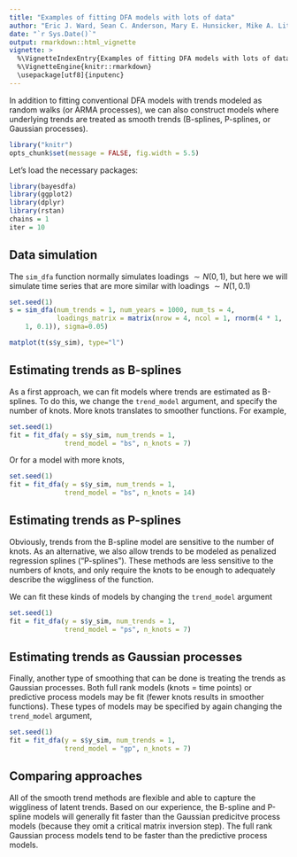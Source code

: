 ```yaml
---
title: "Examples of fitting DFA models with lots of data"
author: "Eric J. Ward, Sean C. Anderson, Mary E. Hunsicker, Mike A. Litzow, Luis A. Damiano, Mark D. Scheuerell, Elizabeth E. Holmes, Nick Tolimieri"
date: "`r Sys.Date()`"
output: rmarkdown::html_vignette
vignette: >
  %\VignetteIndexEntry{Examples of fitting DFA models with lots of data}
  %\VignetteEngine{knitr::rmarkdown}
  \usepackage[utf8]{inputenc}
---
```


In addition to fitting conventional DFA models with trends modeled as random walks (or ARMA processes), we can also construct models where underlying trends are treated as smooth trends (B-splines, P-splines, or Gaussian processes). 

```r
library("knitr")
opts_chunk$set(message = FALSE, fig.width = 5.5)
```

Let's load the necessary packages:

```r
library(bayesdfa)
library(ggplot2)
library(dplyr)
library(rstan)
chains = 1
iter = 10
```

## Data simulation

The `sim_dfa` function normally simulates loadings $\sim N(0,1)$, but here we will simulate time series that are more similar with loadings $\sim N(1,0.1)$

```r
set.seed(1)
s = sim_dfa(num_trends = 1, num_years = 1000, num_ts = 4,
            loadings_matrix = matrix(nrow = 4, ncol = 1, rnorm(4 * 1,
    1, 0.1)), sigma=0.05)
```

```r
matplot(t(s$y_sim), type="l")
```

## Estimating trends as B-splines

As a first approach, we can fit models where trends are estimated as B-splines. To do this, we change the `trend_model` argument, and specify the number of knots. More knots translates to smoother functions. For example,

```r
set.seed(1)
fit = fit_dfa(y = s$y_sim, num_trends = 1, 
              trend_model = "bs", n_knots = 7)
```

Or for a model with more knots,

```r
set.seed(1)
fit = fit_dfa(y = s$y_sim, num_trends = 1, 
              trend_model = "bs", n_knots = 14)
```


## Estimating trends as P-splines

Obviously, trends from the B-spline model are sensitive to the number of knots. As an alternative, we also allow trends to be modeled as penalized regression splines ("P-splines"). These methods are less sensitive to the numbers of knots, and only require the knots to be enough to adequately describe the wiggliness of the function. 

We can fit these kinds of models by changing the `trend_model` argument
```r
set.seed(1)
fit = fit_dfa(y = s$y_sim, num_trends = 1, 
              trend_model = "ps", n_knots = 7)
```

## Estimating trends as Gaussian processes

Finally, another type of smoothing that can be done is treating the trends as Gaussian processes. Both full rank models (knots = time points) or predictive process models may be fit (fewer knots results in smoother functions). These types of models may be specified by again changing the `trend_model` argument,

```r
set.seed(1)
fit = fit_dfa(y = s$y_sim, num_trends = 1, 
              trend_model = "gp", n_knots = 7)
```

## Comparing approaches

All of the smooth trend methods are flexible and able to capture the wiggliness of latent trends. Based on our experience, the B-spline and P-spline models will generally fit faster than the Gaussian predicitve process models (because they omit a critical matrix inversion step). The full rank Gaussian process models tend to be faster than the predictive process models. 
